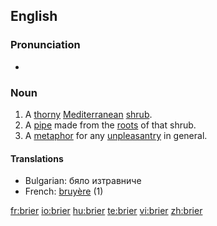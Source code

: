 ==English==

===Pronunciation===
* {{SAMPA|/br\`ai3r\`/}}

===Noun===
{{en-noun}}

# A [[thorny]] [[Mediterranean]] [[shrub]].
# A [[pipe]] made from the [[root]]s of that shrub.
# A [[metaphor]] for any [[unpleasantry]] in general.

====Translations====
* Bulgarian: бяло изтравниче 
* French: [[bruyère]] {{f}} (1)

[[fr:brier]]
[[io:brier]]
[[hu:brier]]
[[te:brier]]
[[vi:brier]]
[[zh:brier]]